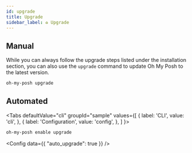```yaml
---
id: upgrade
title: Upgrade
sidebar_label: ♻️ Upgrade
---
```



## Manual

While you can always follow the upgrade steps listed under the installation section,
you can also use the `upgrade` command to update Oh My Posh to the latest version.

```powershell
oh-my-posh upgrade
```

## Automated

<Tabs
  defaultValue="cli"
  groupId="sample"
  values={[
    { label: 'CLI', value: 'cli', },
    { label: 'Configuration', value: 'config', },
  ]
}>
<TabItem value="cli">

```powershell
oh-my-posh enable upgrade
```

</TabItem>
<TabItem value="config">


<Config
  data={{
    "auto_upgrade": true
  }}
/>

</TabItem>
</Tabs>

[customize]: /docs/installation/customize#custom-configuration
